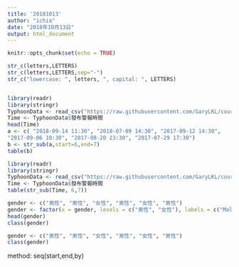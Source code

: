 ```yaml
---
title: '20181013'
author: "ichia"
date: "2018年10月13日"
output: html_document
---
```


```r
knitr::opts_chunk$set(echo = TRUE)
```

```r
str_c(letters,LETTERS)
str_c(letters,LETTERS,sep="-")
str_c("lowercase: ", letters, ", capital: ", LETTERS)
```

```r

```
```r
library(readr)
library(stringr)
TyphoonData <- read_csv("https://raw.githubusercontent.com/GaryLKL/course-programming-for-ds-Quiz/master/TyphoonData.csv", col_types = cols(.default = col_character()))
Time <- TyphoonData$發布警報時間
head(Time)
a <- c( "2018-09-14 11:30", "2018-07-09 14:30", "2017-09-12 14:30",
"2017-09-06 10:30", "2017-08-20 23:30", "2017-07-29 17:30")
b <- str_sub(a,start=6,end=7)
table(b)

```
```r
library(readr)
library(stringr)
TyphoonData <- read_csv("https://raw.githubusercontent.com/GaryLKL/course-programming-for-ds-Quiz/master/TyphoonData.csv", col_types = cols(.default = col_character()))
Time <- TyphoonData$發布警報時間
table(str_sub(Time, 6,7))
```

```r
gender <- c("男性", "男性", "女性", "男性", "女性", "男性")
gender <- factor(x = gender, levels = c("男性", "女性"), labels = c("Male", "Female"))
head(gender)
class(gender)
```
```r
gender <- c("男性", "男性", "女性", "男性", "女性", "男性")
class(gender)
```


method:
seq(start,end,by)

